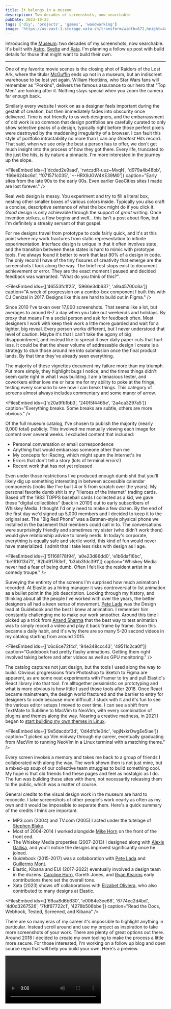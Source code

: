 ```yaml
---
title: It belongs in a museum
description: Two decades of screenshots, now searchable
pubDate: 2023-10-23
tags: ['diy', 'projects', 'games', 'woodworking']
image: 'https://us-east-1.storage.xata.sh/transform/width=672,height=448,fit=cover,gravity=auto,format=webp/qmjosv3fhl4p1e7e4hbmsqf9r0'
---
```



Introducing the [Museum](/museum): two decades of my screenshots, now searchable. It's built with [Astro](https://astro.build), [Svelte](https://svelte.dev) and [Xata](https://xatio.co). I'm planning a follow up post with build details for those that might want to build their own.

---

One of my favorite movie scenes is the closing shot of Raiders of the Lost Ark, where the titular [McGuffin](https://en.wikipedia.org/wiki/MacGuffin) ends up not in a museum, but an indiscreet warehouse to be lost yet again. William Hootkins, who Star Wars fans will remember as "Porkins", delivers the famous assurance to our hero that "Top Men" are looking after it. Nothing stays special when you zoom the camera far enough back.

Similarly every website I work on as a designer feels important during the gestalt of creation, but then immediately fades into obscurity once delivered. Time is not friendly to us web designers, and the embarrassment of old work is so common that design portfolios are carefully curated to only show selective peaks of a design, typically right before those perfect pixels were destroyed by the maddening irregularity of a browser. I can fault this style of portfolio intractability no more than I can any _Greatest Hits_ record. That said, when we see only the best a person has to offer, we don't get much insight into the process of how they got there. Every life, truncated to the just the hits, is by nature a pinnacle. I'm more interested in the journey up the slope.

<FilesEmbed
  ids={['dcded2e9aad', 'rwtczdR-uuz~MvqN', 'd979a4b48bb', 'f66e624bc6d', 'f071571c035', '~-HRX9JGW4KE39M0']}
  caption="Early sites from the late 90s to the early 00s. Even earlier GeoCities sites I made are lost forever."
/>

Real web design is messy. You experiment and try to fill a literal box, nesting other smaller boxes of various colors inside. Typically you also craft a concise, descriptive sentence of what the box might do if you click it. _Good_ design is only achievable through the support of _great_ writing. Once invention strikes, a flow begins and well... this isn't a post about flow, but I'm definitely a streaky servant of that gospel.

For me designs travel from prototype to code fairly quick, and it's at this point where my work fractures from static representation to infinite experimentation. Interface design is unique in that it often involves state, and the transition between these states is hard to mimic with prototype tools. I've always found it better to work that last 80% of a design in code. The only record I have of the tiny fissures of creativity that emerge are the screenshots I took along the way. The brief rest stops exist to document achievement or error. They are the exact moment I paused and decided feedback was warranted. "What do you think of this?".

<FilesEmbed
  ids={['46553fc1f25', '5966e3db637', 'a9a45700c6a']}
  caption="A week of progression on a combo-box component I built this with CJ Cenizal in 2017. Designs like this are hard to build out in Figma."
/>

Since 2010 I've taken over 17,000 screenshots. That seems like a lot, but averages to around 6-7 a day when you take out weekends and holidays. By proxy that means I'm a social person and ask for feedback often. Most designers I work with keep their work a little more guarded and wait for a tighter, big reveal. Every person works different, but I never understood that level of caution. Maybe it's that I can't take the agony of big disappointment, and instead like to spread it over daily paper cuts that hurt less. It could be that the sheer volume of addressable design I create is a strategy to stun those around me into submission once the final product lands. By that time they've already seen everything.

The majority of these vignettes document my failure more than my triumph. Put more simply, they highlight bugs I notice, and the times things didn't seem quite right in what I was building. I am a tenacious tester, and coworkers either love me or hate me for my ability to poke at the fringe, testing every scenario to see how I can break things. This category of screens almost always includes commentary and some manor of arrow.

<FilesEmbed
  ids={['c20a9fb1bb3', '240f5f4465e', '2a4ca3297a5']}
  caption="Everything breaks. Some breaks are subtle, others are more obvious."
/>

Of the full museum catalog, I've chosen to publish the majority (nearly 9,000 total) publicly. This involved me manually viewing each image for content over several weeks. I excluded content that included:

- Personal conversation or email correspondence
- Anything that would embarrass someone other than me
- My concepts for iRacing, which might spurn the Internet's ire
- Errors that don't tell a story (lots of terminal errors!)
- Recent work that has not yet released

Even under those restrictions I've produced enough dumb shit that you'll likely dig up something interesting in between accessible calendar components (looks like I've built 4 or 5 from scratch over the years). My personal favorite dumb shit is my "Heroes of the Internet" trading cards. Based off the 1983 TOPPS baseball cards I collected as a kid, we gave these "digital collectibles" (back in 2010!) out to early subscribers of Whiskey Media. I thought I'd only need to make a few dozen. By the end of the first day we'd signed up 5,000 members and I decided to keep it to the original set. The "Big Red Phone" was a Batman-style physical phone we installed in the basement that members could call in to. The conversations were surprisingly friendly and sometimes my sister (who didn't work there) would give relationship advice to lonely nerds. In today's corporate, everything is equally safe and sterile world, this kind of fun would never have materialized. I admit that I take less risks with design as I age.

<FilesEmbed
  ids={['51168178f94', 'a0e23d86dd0', 'e1b6daf16bc', 'be161013d71', '82bd91763e1', 'b3bb3fdc391']}
  caption="Whiskey Media never had a fear of being dumb. Often I felt like the resident artist in a comedy troupe."
/>

Surveying the entirety of the screens I'm surprised how much animation I recorded. At Elastic as a hiring manager it was controversial to list animation as a bullet point in the job description. Looking through my history, and thinking about all the people I've worked with over the years, the better designers all had a keen sense of movement. [Pete Lada](https://www.petelada.com/) was the Design lead at Guidebook and the best I knew at animation. I remember him constantly challenging me to make our work smoother. Around this time I picked up a trick from [Anand Sharma](https://blog.gyrosco.pe/smooth-css-animations-7d8ffc2c1d29) that the best way to test animation was to simply record a video and play it back frame by frame. Soon this became a daily habit, and it's why there are so many 5-20 second videos in my catalog starting from around 2015.

<FilesEmbed
  ids={['c6c6ce72f4d', '94e348ccc43', '49511c2ca0f']}
  caption="Guidebook had pretty flashy animations. Getting them right involved taking before and after videos as well as GPU monitoring."
/>

The catalog captures not just design, but the tools I used along the way to build. Obvious progressions from Photoshop to Sketch to Figma are apparent, as are some neat experiments with Framer to try and pull Elastic's React library into that tool. I'm alltogether pessimistic on prototyping and what is more obvious is how little I used those tools after 2018. Once React became mainstream, the design world fractured and the barrier to entry for designers to code because more difficult. I stuck with it and it's fun to see the various editor setups I moved to over time. I can see a shift from TextMate to Sublime to MacVim to NeoVim, with every combination of plugins and themes along the way. Nearing a creative madness, in 2021 I began to [start building my own themes in Linux](/posts/base16-terminal-theme).

<FilesEmbed
  ids={['9e5dacdbf3d', '0d4dfc1e04c', 'epjNxkrOwgEe5iae']}
  caption="I picked up Vim midway through my career, eventually graduating from MacVim to running NeoVim in a Linux terminal with a matching theme."
/>

Every screen invokes a memory and takes me back to a group of friends I collaborated with along the way. The work shown then is not just mine, but a mixed-up soup of our collective team struggles to build something cool. My hope is that old friends find these pages and feel as nostalgic as I do. The fun was building these sites with them, not necessarily releasing them to the public, which was a matter of course.

General credits to the visual design work in the museum are hard to reconcile. I take screenshots of other people's work nearly as often as my own and it would be impossible to separate them. Here's a quick summary of the credits I think are important.

- MP3.com (2004) and TV.com (2005) I acted under the tutelage of [Stephen Blake](https://www.linkedin.com/in/stephen-blake-81493/).
- Most of 2004-2014 I worked alongside [Mike Horn](https://www.linkedin.com/in/mike-horn-232bb4161/) on the front of the front end.
- The Whiskey Media properties (2007-2013) I designed along with [Alexis Gallisa](https://www.alexisgallisa.com/), and you'll notice the designs improved significantly once he joined.
- Guidebook (2015-2017) was a collaboration with [Pete Lada](https://www.petelada.com/) and [Guillermo Mont](https://www.guiller.me/).
- Elastic, Kibana and EUI (2017-2022) eventually involved a design team in the dozens. [Caroline Horn](https://www.curiouschaos.com/), Gareth Jones, and [Ryan Keairns](https://ryankeairns.com/) early contributions there set the overall tone.
- Xata (2023) shows off collaborations with [Elizabet Oliviera](https://www.miukimiu.com/), who also contributed to many designs at Elastic.

<FilesEmbed
  ids={['69aa8d6b630', 'e0064e3ee68', '6774ec2d4bd', '4d0d3267526', '7fdf67722c1', '4278b506bbe']}
  caption="Read the Docs, Webhook, Tested, Screened, and Kibana"
/>

There are so many eras of my career it's impossible to highlight anything in particular. Instead scroll around and use my project as inspiration to take more screenshots of your work. There are plenty of great options out there. Around 2018 I decided to create my own tooling to make the process a little more secure. For those interested, I'm working on a follow up blog and open source repo that will help you build your own. Here's a preview.

<video src="https://us-east-1.storage.xata.sh/68od119ibl1vp87otp2urq5qek" controls />
